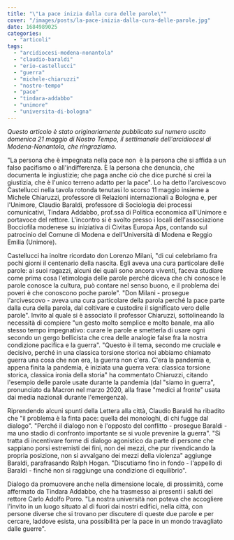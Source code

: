 ```yaml
---
title: "\"La pace inizia dalla cura delle parole\""
cover: "/images/posts/la-pace-inizia-dalla-cura-delle-parole.jpg"
date: 1684989025
categories: 
  - "articoli"
tags: 
  - "arcidiocesi-modena-nonantola"
  - "claudio-baraldi"
  - "erio-castellucci"
  - "guerra"
  - "michele-chiaruzzi"
  - "nostro-tempo"
  - "pace"
  - "tindara-addabbo"
  - "unimore"
  - "universita-di-bologna"
---
```


_Questo articolo è stato originariamente pubblicato sul numero uscito domenica 21 maggio di Nostro Tempo, il settimanale dell'arcidiocesi di Modena-Nonantola, che ringraziamo._

"La persona che è impegnata nella pace non  è la persona che si affida a un falso pacifismo o all'indifferenza. È la persona che denuncia, che documenta le ingiustizie; che paga anche ciò che dice purché si crei la giustizia, che è l'unico terreno adatto per la pace". Lo ha detto l'arcivescovo Castellucci nella tavola rotonda tenutasi lo scorso 11 maggio insieme a Michele Chiaruzzi, professore di Relazioni internazionali a Bologna e, per l'Unimore, Claudio Baraldi, professore di Sociologia dei processi comunicativi, Tindara Addabbo, prof.ssa di Politica economica all'Unimore e portavoce del rettore. L'incontro si è svolto presso i locali dell'associazione Bocciofila modenese su iniziativa di Civitas Europa Aps, contando sul patrocinio del Comune di Modena e dell'Università di Modena e Reggio Emilia (Unimore).

Castellucci ha inoltre ricordato don Lorenzo Milani, "di cui celebriamo fra pochi giorni il centenario della nascita. Egli aveva una cura particolare delle parole: ai suoi ragazzi, alcuni dei quali sono ancora viventi, faceva studiare come prima cosa l'etimologia delle parole perché diceva che chi conosce le parole conosce la cultura, può contare nel senso buono, e il problema dei poveri è che conoscono poche parole". "Don Milani - prosegue l'arcivescovo - aveva una cura particolare della parola perché la pace parte dalla cura della parola, dal coltivare e custodire il significato vero delle parole". Invito al quale si è associato il professor Chiaruzzi, sottolineando la necessità di compiere "un gesto molto semplice e molto banale, ma allo stesso tempo impegnativo: curare le parole e smetterla di usare ogni secondo un gergo bellicista che crea delle analogie false fra la nostra condizione pacifica e la guerra". "Questo è il tema, secondo me cruciale e decisivo, perché in una classica torsione storica noi abbiamo chiamato guerra una cosa che non era, la guerra non c'era. C'era la pandemia e, appena finita la pandemia, è iniziata una guerra vera: classica torsione storica, classica ironia della storia" ha commentato Chiaruzzi, citando l'esempio delle parole usate durante la pandemia (dal "siamo in guerra", pronunciato da Macron nel marzo 2020, alla frase "medici al fronte" usata dai media nazionali durante l'emergenza).

Riprendendo alcuni spunti della Lettera alla città, Claudio Baraldi ha ribadito che "il problema è la finta pace: quella dei monologhi, di chi fugge dal dialogo". "Perché il dialogo non è l'opposto del conflitto - prosegue Baraldi - ma uno stadio di confronto importante se si vuole prevenire la guerra". "Si tratta di incentivare forme di dialogo agonistico da parte di persone che sappiano porsi estremisti dei fini, non dei mezzi, che pur rivendicando la propria posizione, non si avvalgano dei mezzi della violenza" aggiunge Baraldi, parafrasando Ralph Hogan. "Discutiamo fino in fondo - l'appello di Baraldi - finché non si raggiunge una condizione di equilibrio".

Dialogo da promuovere anche nella dimensione locale, di prossimità, come affermato da Tindara Addabbo, che ha trasmesso ai presenti i saluti del rettore Carlo Adolfo Porro. "La nostra università non poteva che accogliere l'invito in un luogo situato al di fuori dai nostri edifici, nella città, con persone diverse che si trovano per discutere di queste due parole e per cercare, laddove esista, una possibilità per la pace in un mondo travagliato dalle guerre".
